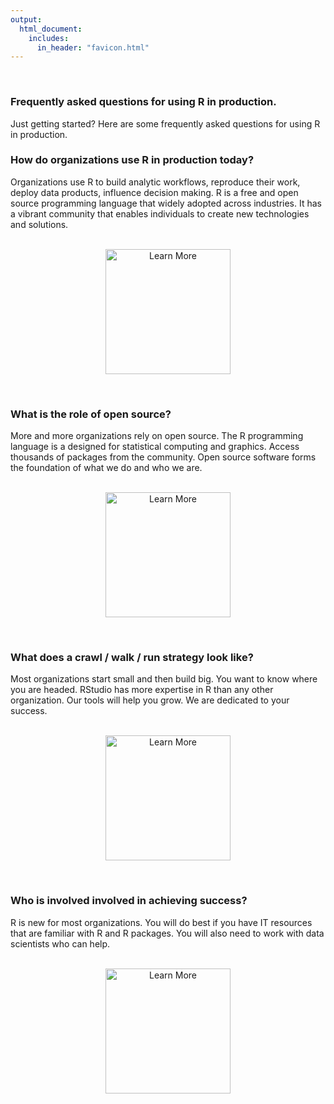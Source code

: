 ```yaml
---
output: 
  html_document:
    includes:
      in_header: "favicon.html"
---
```


<br>

### Frequently asked questions for using R in production.

Just getting started? Here are some frequently asked questions for using R in production.

### How do organizations use R in production today?

Organizations use R to build analytic workflows, reproduce their work, deploy data products, influence decision making. R is a free and open source programming language that widely adopted across industries. It has a vibrant community that enables individuals to create new technologies and solutions.

<br>
<center>
<a href="https://solutions.rstudio.com/production/overview/">
<img src="img/learn-more.png" alt="Learn More" style="width:200px;">
</a>
</center>
<br>

### What is the role of open source?

More and more organizations rely on open source. The R programming language is a designed for statistical computing and graphics. Access thousands of packages from the community. Open source software forms the foundation of what we do and who we are.

<br>
<center>
<a href="https://www.r-project.org/">
<img src="img/learn-more.png" alt="Learn More" style="width:200px;">
</a>
</center>
<br>

### What does a crawl / walk / run strategy look like?

Most organizations start small and then build big. You want to know where you are headed. RStudio has more expertise in R than any other organization. Our tools will help you grow. We are dedicated to your success.

<br>
<center>
<a href="https://solutions.rstudio.com/production/architectures/">
<img src="img/learn-more.png" alt="Learn More" style="width:200px;">
</a>
</center>
<br>

### Who is involved involved in achieving success?

R is new for most organizations. You will do best if you have IT resources that are familiar with R and R packages. You will also need to work with data scientists who can help.

<br>
<center>
<a href="https://rviews.rstudio.com/2016/11/16/make-r-a-legitimate-part-of-your-organization/">
<img src="img/learn-more.png" alt="Learn More" style="width:200px;">
</a>
</center>
<br>
